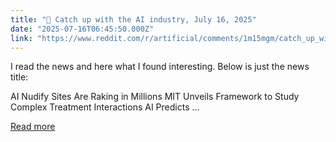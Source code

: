 ```yaml
---
title: "🚨 Catch up with the AI industry, July 16, 2025"
date: "2025-07-16T06:45:50.000Z"
link: "https://www.reddit.com/r/artificial/comments/1m15mgm/catch_up_with_the_ai_industry_july_16_2025/"
---
```


I read the news and here what I found interesting. Below is just the news title: 
  
AI Nudify Sites Are Raking in Millions
 MIT Unveils Framework to Study Complex Treatment Interactions
 AI Predicts ...

[Read more](https://www.reddit.com/r/artificial/comments/1m15mgm/catch_up_with_the_ai_industry_july_16_2025/)
